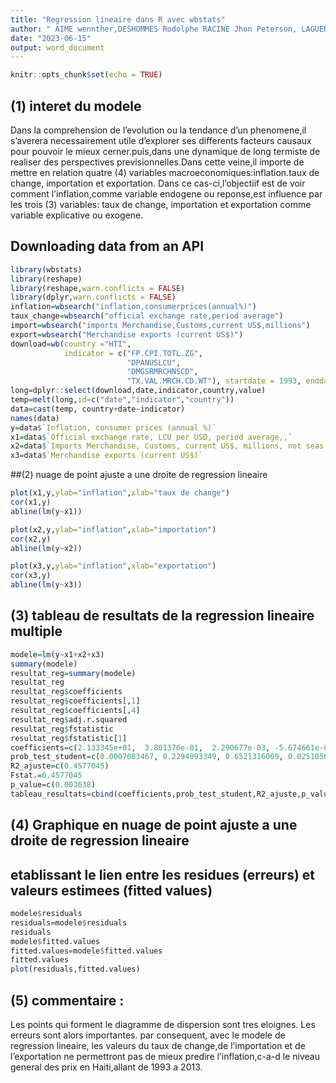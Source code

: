 ```yaml
---
title: "Regression lineaire dans R avec wbstats"
author: " AIME wennther,DESHOMMES Rodolphe RACINE Jhon Peterson, LAGUERRE Jennine Gemima "
date: "2023-06-15"
output: word_document
---
```


```r
knitr::opts_chunk$set(echo = TRUE)
```

## (1) interet du modele

Dans la comprehension de l'evolution ou la tendance d'un phenomene,il s'averera necessairement utile d'explorer ses differents facteurs causaux pour pouvoir le mieux cerner.puis,dans une dynamique de long termiste de realiser des perspectives previsionnelles.Dans cette veine,il importe de mettre en relation quatre (4) variables macroeconomiques:inflation.taux de change, importation et exportation.
Dans ce cas-ci,l'objectiif est de voir comment l'inflation,comme variable endogene ou reponse,est influence par les trois (3) variables: taux de change, importation et exportation comme variable explicative ou exogene.

## Downloading data from an API 

```r
library(wbstats)
library(reshape)
library(reshape,warn.conflicts = FALSE)
library(dplyr,warn.conflicts = FALSE)
inflation=wbsearch("inflation,consumerprices(annual%)")
taux_change=wbsearch("official exchange rate,period average")
import=wbsearch("imports Merchandise,Customs,current US$,millions")
export=wbsearch("Merchandise exports (current US$)")
download=wb(country ="HTI",
            indicator = c("FP.CPI.TOTL.ZG", 
                          "DPANUSLCU",
                          "DMGSRMRCHNSCD",
                          "TX.VAL.MRCH.CD.WT"), startdate = 1993, enddate = 2013)
long=dplyr::select(download,date,indicator,country,value)
temp=melt(long,id=c("date","indicator","country"))
data=cast(temp, country+date~indicator)
names(data)
y=data$`Inflation, consumer prices (annual %)`
x1=data$`Official exchange rate, LCU per USD, period average,,`
x2=data$`Imports Merchandise, Customs, current US$, millions, not seas. adj.`
x3=data$`Merchandise exports (current US$)`
```

##(2) nuage de point ajuste a une droite de regression lineaire

```r
plot(x1,y,ylab="inflation",xlab="taux de change")
cor(x1,y)
abline(lm(y~x1))
```

```r
plot(x2,y,ylab="inflation",xlab="importation")
cor(x2,y)
abline(lm(y~x2))
```

```r
plot(x3,y,ylab="inflation",xlab="exportation")
cor(x3,y)
abline(lm(y~x3))
```

## (3) tableau de resultats de la regression lineaire multiple

```r
modele=lm(y~x1+x2+x3)
summary(modele)
resultat_reg=summary(modele)
resultat_reg
resultat_reg$coefficients
resultat_reg$coefficients[,1]
resultat_reg$coefficients[,4]
resultat_reg$adj.r.squared
resultat_reg$fstatistic
resultat_reg$fstatistic[1]
coefficients=c(2.133345e+01,  3.801376e-01,  2.290677e-03, -5.674661e-08)
prob_test_student=c(0.0007083467, 0.2294093349, 0.6521316069, 0.0251056384)
R2_ajuste=c(0.4577045)
Fstat.=0.4577045
p_value=c(0.003638)
tableau_resultats=cbind(coefficients,prob_test_student,R2_ajuste,p_value)

```

## (4) Graphique en nuage de point ajuste a une droite de regression lineaire
## etablissant le lien entre les residues (erreurs) et valeurs estimees (fitted values) 

```r
modele$residuals
residuals=modele$residuals
residuals
modele$fitted.values
fitted.values=modele$fitted.values
fitted.values
plot(residuals,fitted.values)
```

## (5) commentaire :

Les points qui forment le diagramme de dispersion sont tres eloignes. Les erreurs sont alors importantes. par consequent, avec le modele de regression lineaire, les valeurs du taux de change,de l'importation et de l'exportation ne permettront pas de mieux predire l'inflation,c-a-d le niveau general des prix en Haiti,allant de 1993 a 2013.

